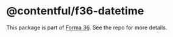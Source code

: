 # @contentful/f36-datetime

This package is part of [Forma 36](https://github.com/contentful/forma-36). See the repo for more details.
